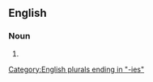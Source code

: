 ==English==

===Noun===
{{head|en|noun plural form}}

# {{plural of|chinaberry|lang=en}}

[[Category:English plurals ending in "-ies"]]
